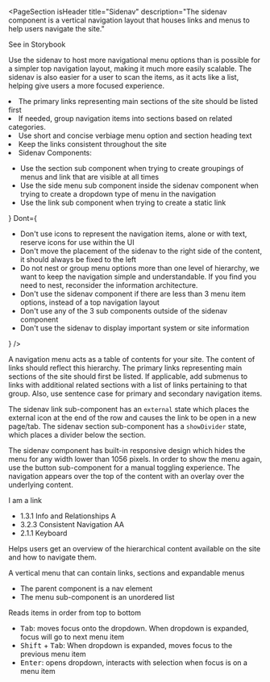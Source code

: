 
<PageSection
  isHeader
  title="Sidenav"
  description="The sidenav component is a vertical navigation layout that houses links and menus to help users
    navigate the site."
>
  <PharosLink href="#" target="_blank">
    See in Storybook
  </PharosLink>
</PageSection>

<PageSection title="Usage">
  <p>
    Use the sidenav to host more navigational menu options than is possible for a simpler top
    navigation layout, making it much more easily scalable. The sidenav is also easier for a user to
    scan the items, as it acts like a list, helping give users a more focused experience.
  </p>
</PageSection>

<PageSection title="Best practices">
  <BestPractices
    Do={
      <ul>
        <li>The primary links representing main sections of the site should be listed first</li>
        <li>If needed, group navigation items into sections based on related categories.</li>
        <li>Use short and concise verbiage menu option and section heading text</li>
        <li>Keep the links consistent throughout the site</li>
        <li>Sidenav Components:</li>
        <ul>
          <li>
            Use the section sub component when trying to create groupings of menus and link that are
            visible at all times
          </li>
          <li>
            Use the side menu sub component inside the sidenav component when trying to create a
            dropdown type of menu in the navigation
          </li>
          <li>Use the link sub component when trying to create a static link</li>
        </ul>
      </ul>
    }
    Dont={
      <ul>
        <li>
          Don't use icons to represent the navigation items, alone or with text, reserve icons for
          use within the UI
        </li>
        <li>
          Don't move the placement of the sidenav to the right side of the content, it should always
          be fixed to the left
        </li>
        <li>
          Do not nest or group menu options more than one level of hierarchy, we want to keep the
          navigation simple and understandable. If you find you need to nest, reconsider the
          information architecture.
        </li>
        <li>
          Don't use the sidenav component if there are less than 3 menu item options, instead of a
          top navigation layout
        </li>
        <li>Don't use any of the 3 sub components outside of the sidenav component</li>
        <li>Don't use the sidenav to display important system or site information</li>
      </ul>
    }
  />
</PageSection>

<PageSection title="Content guidelines">
  <p>
    A navigation menu acts as a table of contents for your site. The content of links should reflect
    this hierarchy. The primary links representing main sections of the site should first be listed.
    If applicable, add submenus to links with additional related sections with a list of links
    pertaining to that group. Also, use sentence case for primary and secondary navigation items.
  </p>
</PageSection>

<PageSection title="States">
  <PageSection subSectionLevel={1} title="Link">
    <PageSection subSectionLevel={2} title="External">
      The sidenav link sub-component has an <code>external</code> state which places the external
      icon at the end of the row and causes the link to be open in a new page/tab.
    </PageSection>
  </PageSection>
  <PageSection subSectionLevel={1} title="Section">
    <PageSection subSectionLevel={2} title="Show divider">
      The sidenav section sub-component has a <code>showDivider</code> state, which places a divider
      below the section.
    </PageSection>
  </PageSection>
</PageSection>

<PageSection title="Variants">
  <PageSection subSectionLevel={1} title="Mobile">
    <p>
      The sidenav component has built-in responsive design which hides the menu for any width lower
      than 1056 pixels. In order to show the menu again, use the button sub-component for a manual
      toggling experience. The navigation appears over the top of the content with an overlay over
      the underlying content.
    </p>
    <Canvas>
      <PharosLink href="#">I am a link</PharosLink>
    </Canvas>
  </PageSection>
</PageSection>

<PageSection title="Accessibility">
  <PageSection subSectionLevel={1} title="Relevant WCAG guidelines">
    <ul style={{ marginBottom: 'var(--pharos-spacing-1-x)' }}>
      <li>
        <PharosLink href="https://www.w3.org/WAI/WCAG21/Understanding/info-and-relationships.html">
          1.3.1 Info and Relationships A
        </PharosLink>
      </li>
      <li>
        <PharosLink href="https://www.w3.org/WAI/WCAG21/Understanding/consistent-navigation">
          3.2.3 Consistent Navigation AA
        </PharosLink>
      </li>
      <li>
        <PharosLink href="https://www.w3.org/WAI/WCAG21/Understanding/keyboard">
          2.1.1 Keyboard
        </PharosLink>
      </li>
    </ul>
  </PageSection>
  <PageSection subSectionLevel={1} title="Importance">
    <p>
      Helps users get an overview of the hierarchical content available on the site and how to
      navigate them.
    </p>
  </PageSection>
  <PageSection subSectionLevel={1} title="Visual expectations">
    <p>A vertical menu that can contain links, sections and expandable menus</p>
  </PageSection>
  <PageSection subSectionLevel={1} title="Code expectations">
    <ul>
      <li>The parent component is a nav element</li>
      <li>The menu sub-component is an unordered list</li>
    </ul>
  </PageSection>
  <PageSection subSectionLevel={1} title="Expected actions">
    <PageSection subSectionLevel={2} title="Screen reader">
      <p>Reads items in order from top to bottom</p>
    </PageSection>
    <PageSection subSectionLevel={2} title="Keyboard">
      <ul>
        <li>
          <kbd>Tab</kbd>: moves focus onto the dropdown. When dropdown is expanded, focus will go to
          next menu item
        </li>
        <li>
          <kbd>Shift</kbd> + <kbd>Tab</kbd>: When dropdown is expanded, moves focus to the previous
          menu item
        </li>
        <li>
          <kbd>Enter</kbd>: opens dropdown, interacts with selection when focus is on a menu item
        </li>
      </ul>
    </PageSection>
  </PageSection>
</PageSection>
